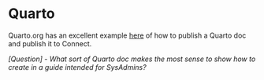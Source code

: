 # Quarto {.unnumbered}

Quarto.org has an excellent example [here](https://quarto.org/docs/publishing/rstudio-connect.html) of how to publish a Quarto doc and publish it to Connect.

_[Question] - What sort of Quarto doc makes the most sense to show how to create in a guide intended for SysAdmins?_
